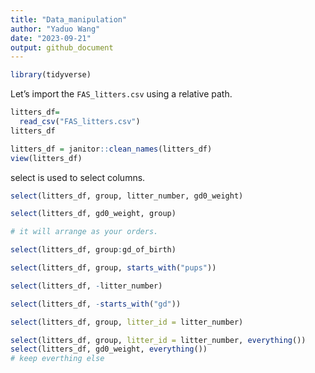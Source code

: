 ```yaml
---
title: "Data_manipulation"
author: "Yaduo Wang"
date: "2023-09-21"
output: github_document
---
```

```r
library(tidyverse)
```

Let's import the `FAS_litters.csv` using a relative path.
```r
litters_df=
  read_csv("FAS_litters.csv")
litters_df
```

```r
litters_df = janitor::clean_names(litters_df)
view(litters_df)
```

select is used to select columns.
```r
select(litters_df, group, litter_number, gd0_weight)

select(litters_df, gd0_weight, group)

# it will arrange as your orders. 

select(litters_df, group:gd_of_birth)

select(litters_df, group, starts_with("pups"))

select(litters_df, -litter_number)

select(litters_df, -starts_with("gd"))

select(litters_df, group, litter_id = litter_number)

select(litters_df, group, litter_id = litter_number, everything())
select(litters_df, gd0_weight, everything())
# keep everthing else
```

